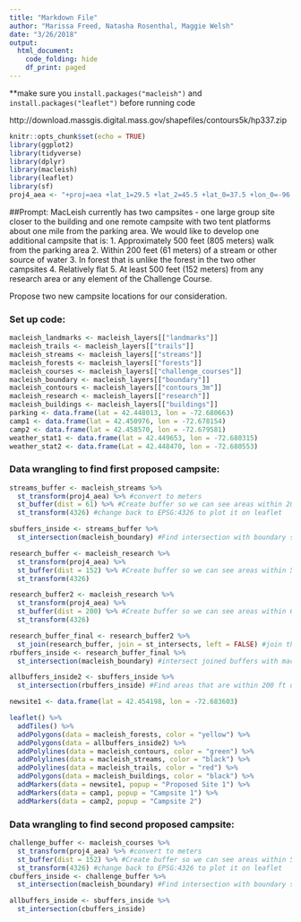 ```yaml
---
title: "Markdown File"
author: "Marissa Freed, Natasha Rosenthal, Maggie Welsh"
date: "3/26/2018"
output: 
  html_document:
    code_folding: hide
    df_print: paged
---
```

**make sure you `install.packages("macleish")` and `install.packages("leaflet")` before running code

http://download.massgis.digital.mass.gov/shapefiles/contours5k/hp337.zip


```r
knitr::opts_chunk$set(echo = TRUE)
library(ggplot2)
library(tidyverse)
library(dplyr)
library(macleish)
library(leaflet)
library(sf)
proj4_aea <- "+proj=aea +lat_1=29.5 +lat_2=45.5 +lat_0=37.5 +lon_0=-96 +x_0=0 +y_0=0 +ellps=GRS80 +datum=NAD83 +units=m +no_defs"
```

##Prompt: 
MacLeish currently has two campsites - one large group site closer to the building and one remote campsite with two tent platforms about one mile from the parking area. We would like to develop one additional campsite that is:
1. Approximately 500 feet (805 meters) walk from the parking area
2. Within 200 feet (61 meters) of a stream or other source of water
3. In forest that is unlike the forest in the two other campsites 
4. Relatively flat
5. At least 500 feet (152 meters) from any research area or any element of the Challenge Course. 

Propose two new campsite locations for our consideration.

### Set up code:
```r
macleish_landmarks <- macleish_layers[["landmarks"]]
macleish_trails <- macleish_layers[["trails"]]
macleish_streams <- macleish_layers[["streams"]]
macleish_forests <- macleish_layers[["forests"]]
macleish_courses <- macleish_layers[["challenge_courses"]]
macleish_boundary <- macleish_layers[["boundary"]]
macleish_contours <- macleish_layers[["contours_3m"]]
macleish_research <- macleish_layers[["research"]]
macleish_buildings <- macleish_layers[["buildings"]]
parking <- data.frame(lat = 42.448013, lon = -72.680663)
camp1 <- data.frame(lat = 42.450976, lon = -72.678154)
camp2 <- data.frame(lat = 42.458570, lon = -72.679581)
weather_stat1 <- data.frame(lat = 42.449653, lon = -72.680315)
weather_stat2 <- data.frame(Lat = 42.448470, lon = -72.680553)
```

### Data wrangling to find first proposed campsite:
```r
streams_buffer <- macleish_streams %>%
  st_transform(proj4_aea) %>% #convert to meters
  st_buffer(dist = 61) %>% #Create buffer so we can see areas within 200 feet (61 meters) of a stream
  st_transform(4326) #change back to EPSG:4326 to plot it on leaflet

sbuffers_inside <- streams_buffer %>%
  st_intersection(macleish_boundary) #Find intersection with boundary so we are only looking at possible areas within Macleish

research_buffer <- macleish_research %>%
  st_transform(proj4_aea) %>%
  st_buffer(dist = 152) %>% #Create buffer so we can see areas within 500 feet (152 meters) of a research area
  st_transform(4326)

research_buffer2 <- macleish_research %>%
  st_transform(proj4_aea) %>%
  st_buffer(dist = 200) %>% #Create buffer so we can see areas within 650 feet (200 meters) of a research area
  st_transform(4326)

research_buffer_final <- research_buffer2 %>%
  st_join(research_buffer, join = st_intersects, left = FALSE) #join the buffers 500 and 650 feet from a research area so that we get areas at least 500 feet from a research area, and at most 650 feet from a research area.
rbuffers_inside <- research_buffer_final %>%
  st_intersection(macleish_boundary) #intersect joined buffers with macleish boundary so we only look at areas within Macleish.

allbuffers_inside2 <- sbuffers_inside %>%
  st_intersection(rbuffers_inside) #Find areas that are within 200 ft of a stream, and 500 to 650 feet from a research area

newsite1 <- data.frame(lat = 42.454198, lon = -72.683603)

leaflet() %>%
  addTiles() %>%
  addPolygons(data = macleish_forests, color = "yellow") %>%
  addPolygons(data = allbuffers_inside2) %>%
  addPolylines(data = macleish_contours, color = "green") %>%
  addPolylines(data = macleish_streams, color = "black") %>%
  addPolylines(data = macleish_trails, color = "red") %>%
  addPolygons(data = macleish_buildings, color = "black") %>%
  addMarkers(data = newsite1, popup = "Proposed Site 1") %>%
  addMarkers(data = camp1, popup = "Campsite 1") %>%
  addMarkers(data = camp2, popup = "Campsite 2")
```


### Data wrangling to find second proposed campsite:
```r
challenge_buffer <- macleish_courses %>%
  st_transform(proj4_aea) %>% #convert to meters
  st_buffer(dist = 152) %>% #Create buffer so we can see areas within 500 feet (152 meters) of a challenge course
  st_transform(4326) #change back to EPSG:4326 to plot it on leaflet
cbuffers_inside <- challenge_buffer %>%
  st_intersection(macleish_boundary) #Find intersection with boundary so we are only looking at possible areas within Macleish

allbuffers_inside <- sbuffers_inside %>%
  st_intersection(cbuffers_inside)
```









